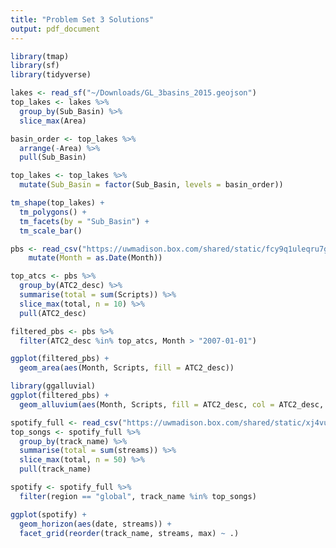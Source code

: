 ```yaml
---
title: "Problem Set 3 Solutions"
output: pdf_document
---
```


```r
library(tmap)
library(sf)
library(tidyverse)
```


```r
lakes <- read_sf("~/Downloads/GL_3basins_2015.geojson")
top_lakes <- lakes %>%
  group_by(Sub_Basin) %>%
  slice_max(Area)

basin_order <- top_lakes %>%
  arrange(-Area) %>%
  pull(Sub_Basin)

top_lakes <- top_lakes %>%
  mutate(Sub_Basin = factor(Sub_Basin, levels = basin_order))
```

```r
tm_shape(top_lakes) +
  tm_polygons() +
  tm_facets(by = "Sub_Basin") +
  tm_scale_bar()
```

```r
pbs <- read_csv("https://uwmadison.box.com/shared/static/fcy9q1uleqru7gcs287q903y0rcnw2a2.csv") %>%
    mutate(Month = as.Date(Month))

top_atcs <- pbs %>%
  group_by(ATC2_desc) %>%
  summarise(total = sum(Scripts)) %>%
  slice_max(total, n = 10) %>%
  pull(ATC2_desc)

filtered_pbs <- pbs %>%
  filter(ATC2_desc %in% top_atcs, Month > "2007-01-01")
```

```r
ggplot(filtered_pbs) +
  geom_area(aes(Month, Scripts, fill = ATC2_desc))
```
```r
library(ggalluvial)
ggplot(filtered_pbs) +
  geom_alluvium(aes(Month, Scripts, fill = ATC2_desc, col = ATC2_desc, alluvium = ATC2_desc), alpha = 0.9, decreasing = FALSE)
```



```r
spotify_full <- read_csv("https://uwmadison.box.com/shared/static/xj4vupjbicw6c8tbhuynw0pll6yh1w0d.csv")
top_songs <- spotify_full %>%
  group_by(track_name) %>%
  summarise(total = sum(streams)) %>%
  slice_max(total, n = 50) %>%
  pull(track_name)

spotify <- spotify_full %>%
  filter(region == "global", track_name %in% top_songs)
```

```r
ggplot(spotify) +
  geom_horizon(aes(date, streams)) +
  facet_grid(reorder(track_name, streams, max) ~ .)
```


